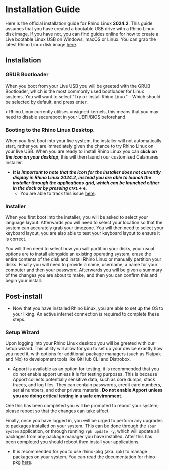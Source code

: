 # Installation Guide

Here is the official installation guide for Rhino Linux **2024.2**. This guide assumes that you have created a bootable USB drive with a Rhino Linux disk image. If you have not, you can find guides online for how to create a Live bootable Linux USB on Windows, macOS or Linux. You can grab the latest Rhino Linux disk image [here](https://rhinolinux.org/download).

## Installation

### GRUB Bootloader
When you boot from your Live USB you will be greeted with the GRUB Bootloader, which is the most commonly used bootloader for Linux systems. You will want to select "Try or Install Rhino Linux" - Which should be selected by default, and press enter.

• Rhino Linux currently utilises unsigned kernels, this means that you may need to disable secureboot in your UEFI/BIOS beforehand.

### Booting to the Rhino Linux Desktop.

When you first boot into your live system, the installer will not automatically start, rather you are immediately given the chance to try Rhino Linux on your live USB. When you are ready to install Rhino Linux you can ***click on the icon on your desktop***, this will then launch our customised Calamares Installer.

- ***It is important to note that the icon for the installer does not currently display in Rhino Linux 2024.2, instead you are able to launch the installer through the applications grid, which can be launched either in the dock or by pressing `CTRL` + `A`***.
    - You are able to track this issue [here](#).

### Installer

When you first boot into the installer, you will be asked to select your language layout. Afterwards you will need to select your location so that the system can accurately grab your timezone. You will then need to select your keyboard layout, you are also able to test your keyboard layout to ensure it is correct.

You will then need to select how you will partition your disks, your usual options are to install alongside an existing operating system, erase the entire contents of the disk and install Rhino Linux or manually partition your disks. Finally you will need to provide a name, username, a name for your computer and then your password. Afterwards you will be given a summary of the changes you are about to make, and then you can confirm this and begin your install.

## Post-install

- Now that you have installed Rhino Linux, you are able to set up the OS to your liking. An active internet connection is required to complete these steps. 

### Setup Wizard

Upon logging into your Rhino Linux desktop you will be greeted with our setup wizard. This utility will allow for you to set up your device exactly how you need it, with options for additional package managers (such as Flatpak and Nix) to development tools like GitHub CLI and Distrobox.

- Apport is available as an option for testing, it is recommended that you do not enable apport unless it is for testing purposes. This is because Apport collects potentially sensitive data, such as core dumps, stack traces, and log files. They can contain passwords, credit card numbers, serial numbers, and other private material. **Do not enable Apport unless you are doing critical testing in a safe environment.**

One this has been completed you will be prompted to reboot your system; please reboot so that the changes can take affect.

Finally, once you have logged in, you will be urged to perform any upgrades to packages installed on your system. This can be done through the `Your System` application, or through running `rpk update -y`, which will update all packages from any package manager you have installed. After this has been completed you should reboot then install your applications.

- It is recommended for you to use rhino-pkg (aka: rpk) to manage packages on your system. You can read the documentation for rhino-pkg [here]().
